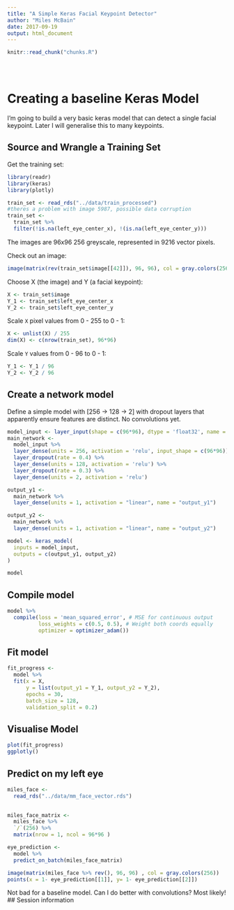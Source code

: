 ```yaml
---
title: "A Simple Keras Facial Keypoint Detector"
author: "Miles McBain"
date: 2017-09-19
output: html_document
---
```


<!-- The file analysis/chunks.R contains chunks that define default settings
shared across the workflowr files. -->
```r
knitr::read_chunk("chunks.R")
```

<!-- Update knitr chunk options -->
```r
```

<!-- Insert the date the file was last updated -->
```r
```

<!-- Insert the code version (Git commit SHA1) if Git repository exists and R
 package git2r is installed -->
```r
```

<!-- Add your analysis here -->
# Creating a baseline Keras Model

I'm going to build a very basic keras model that can detect a single facial keypoint. Later I will generalise this to many keypoints.

## Source and Wrangle a Training Set

Get the training set:

```r
library(readr)
library(keras)
library(plotly)

train_set <- read_rds("../data/train_processed")
#theres a problem with image 5987, possible data corruption
train_set <- 
  train_set %>%
  filter(!is.na(left_eye_center_x), !(is.na(left_eye_center_y)))
```

The images are 96x96 256 greyscale, represented in 9216 vector pixels.

Check out an image:
```r
image(matrix(rev(train_set$image[[42]]), 96, 96), col = gray.colors(256))
```


Choose X (the image) and Y (a facial keypoint):

```r
X <- train_set$image
Y_1 <- train_set$left_eye_center_x
Y_2 <- train_set$left_eye_center_y
```

Scale `X` pixel values from 0 - 255 to 0 - 1:

```r
X <- unlist(X) / 255
dim(X) <- c(nrow(train_set), 96*96)
```

Scale `Y` values from 0 - 96 to 0 - 1:

```r
Y_1 <- Y_1 / 96
Y_2 <- Y_2 / 96 
```

## Create a network model

Define a simple model with [256 -> 128 -> 2] with dropout layers that apparently ensure features are distinct. No convolutions yet.

```r
model_input <- layer_input(shape = c(96*96), dtype = 'float32', name = 'image_input')
main_network <- 
  model_input %>%
  layer_dense(units = 256, activation = 'relu', input_shape = c(96*96)) %>%
  layer_dropout(rate = 0.4) %>% 
  layer_dense(units = 128, activation = 'relu') %>%
  layer_dropout(rate = 0.3) %>%
  layer_dense(units = 2, activation = 'relu')

output_y1 <- 
  main_network %>%
  layer_dense(units = 1, activation = "linear", name = "output_y1")

output_y2 <-
  main_network %>%
  layer_dense(units = 1, activation = "linear", name = "output_y2")

model <- keras_model(
  inputs = model_input,
  outputs = c(output_y1, output_y2)
)

model 
```


## Compile model

```r
model %>%
  compile(loss = 'mean_squared_error', # MSE for continuous output
          loss_weights = c(0.5, 0.5), # Weight both coords equally 
          optimizer = optimizer_adam())
```

## Fit model

```r
fit_progress <- 
  model %>%
  fit(x = X,
      y = list(output_y1 = Y_1, output_y2 = Y_2),
      epochs = 30,
      batch_size = 128, 
      validation_split = 0.2)
```

## Visualise Model
```r
plot(fit_progress)
ggplotly()
```

## Predict on my left eye
```r
miles_face <- 
  read_rds("../data/mm_face_vector.rds")
  

miles_face_matrix <-
  miles_face %>%
  `/`(256) %>%
  matrix(nrow = 1, ncol = 96*96 )

eye_prediction <- 
  model %>%
  predict_on_batch(miles_face_matrix)

image(matrix(miles_face %>% rev(), 96, 96) , col = gray.colors(256))
points(x = 1- eye_prediction[[1]], y= 1- eye_prediction[[2]])
```

Not bad for a baseline model. Can I do better with convolutions? Most likely!
## Session information

<!-- Insert the session information into the document -->
```r
```
